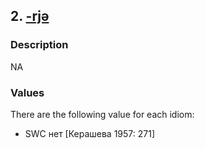 ## 2. <a href = 'https://agricolamz.github.io/The_Circassian_Isoglosses_Database/2.html'>-rjə</a>
### Description

NA


### Values
There are the following value for each idiom:

* SWC нет [Керашева 1957: 271]

